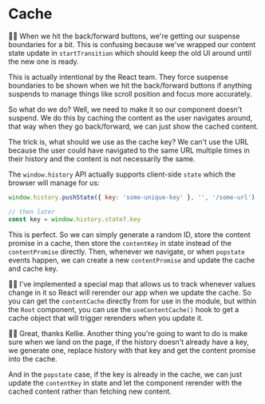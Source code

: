 # Cache

👨‍💼 When we hit the back/forward buttons, we're getting our suspense boundaries
for a bit. This is confusing because we've wrapped our content state update
in `startTransition` which should keep the old UI around until the new one is
ready.

This is actually intentional by the React team. They force suspense boundaries
to be shown when we hit the back/forward buttons if anything suspends to manage
things like scroll position and focus more accurately.

So what do we do? Well, we need to make it so our component doesn't suspend. We
do this by caching the content as the user navigates around, that way when they
go back/forward, we can just show the cached content.

The trick is, what should we use as the cache key? We can't use the URL because
the user could have navigated to the same URL multiple times in their history
and the content is not necessarily the same.

The `window.history` API actually supports client-side `state` which the browser
will manage for us:

```js
window.history.pushState({ key: 'some-unique-key' }, '', '/some-url')

// then later
const key = window.history.state?.key
```

This is perfect. So we can simply generate a random ID, store the content
promise in a cache, then store the `contentKey` in state instead of the
`contentPromise` directly. Then, whenever we navigate, or when `popstate` events
happen, we can create a new `contentPromise` and update the cache and cache key.

🧝‍♂️ I've implemented a special map that allows us to track whenever values change
in it so React will rerender our app when we update the cache. So you can get
the `contentCache` directly from <InlineFile file="ui/content-cache.js" /> for
use in the module, but within the `Root` component, you can use the
`useContentCache()` hook to get a cache object that will trigger rerenders when
you update it.

👨‍💼 Great, thanks Kellie. Another thing you're going to want to do is make sure
when we land on the page, if the history doesn't already have a key, we generate
one, replace history with that key and get the content promise into the cache.

And in the `popstate` case, if the key is already in the cache, we can just
update the `contentKey` in state and let the component rerender with the cached
content rather than fetching new content.
